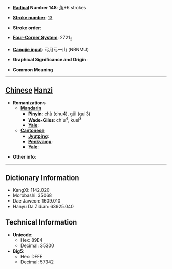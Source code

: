 * '''[[Wiktionary:Chinese radical index| Radical]] Number 148''': [[Wiktionary:Chinese radical index 角|角]]+6 strokes

* '''[[Wiktionary:Chinese total strokes index|Stroke number]]''': [[Wiktionary:Chinese total strokes index 13|13]]

* '''Stroke order''': 

* '''[[Wiktionary:Chinese four corner index|Four-Corner System]]''': 2721<sub>2</sub>

* '''[[Wiktionary:Chinese Cangjie index|Cangjie input]]''': 弓月弓一山 (NBNMU)

* '''Graphical Significance and Origin''': 

* '''Common Meaning'''

----

== [[Chinese]] [[Hanzi]] ==

* '''Romanizations'''
** '''[[Mandarin]]'''
*** '''[[Pinyin]]''': chù (chu4), gǔi (gui3)
*** '''[[Wade-Giles]]''': ch'u<sup>4</sup>, kuei<sup>3</sup>
*** '''[[Yale]]''': 
** '''[[Cantonese]]'''
*** '''[[Jyutping]]''':
*** '''[[Penkyamp]]''': 
*** '''[[Yale]]''': 

* '''Other info''': 

----

== Dictionary Information ==

* KangXi: 1142.020
* Morobashi: 35068
* Dae Jaweon: 1609.010
* Hanyu Da Zidian: 63925.040

== Technical Information ==

* '''Unicode''':
** Hex: 89E4
** Decimal: 35300
* '''Big5''':
** Hex: DFFE
** Decimal: 57342